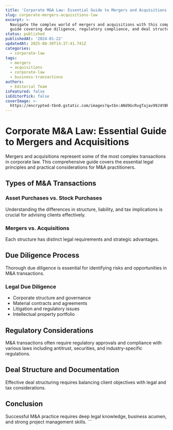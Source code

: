 ```yaml
---
title: 'Corporate M&A Law: Essential Guide to Mergers and Acquisitions'
slug: corporate-mergers-acquisitions-law
excerpt: >-
  Navigate the complex world of mergers and acquisitions with this comprehensive
  guide covering due diligence, regulatory compliance, and deal structuring.
status: published
publishedAt: '2024-01-22'
updatedAt: 2025-08-30T14:37:41.741Z
categories:
  - corporate-law
tags:
  - mergers
  - acquisitions
  - corporate-law
  - business-transactions
authors:
  - Editorial Team
isFeatured: false
isEditorPick: false
coverImage: >-
  https://encrypted-tbn0.gstatic.com/images?q=tbn:ANd9GcRvgTajav99J4YBPybSZGmqh0U4C11R0hxerA&s
---
```

# Corporate M&A Law: Essential Guide to Mergers and Acquisitions

Mergers and acquisitions represent some of the most complex transactions in corporate law. This comprehensive guide covers the essential legal principles and practical considerations for M&A practitioners.

## Types of M&A Transactions

### Asset Purchases vs. Stock Purchases
Understanding the differences in structure, liability, and tax implications is crucial for advising clients effectively.

### Mergers vs. Acquisitions
Each structure has distinct legal requirements and strategic advantages.

## Due Diligence Process

Thorough due diligence is essential for identifying risks and opportunities in M&A transactions.

### Legal Due Diligence
- Corporate structure and governance
- Material contracts and agreements
- Litigation and regulatory issues
- Intellectual property portfolio

## Regulatory Considerations

M&A transactions often require regulatory approvals and compliance with various laws including antitrust, securities, and industry-specific regulations.

## Deal Structure and Documentation

Effective deal structuring requires balancing client objectives with legal and tax considerations.

## Conclusion

Successful M&A practice requires deep legal knowledge, business acumen, and strong project management skills.
\`\`\`
